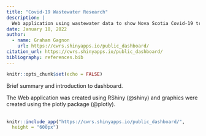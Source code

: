 ---
title: "Covid-19 Wastewater Research"
description: | 
  Web application using wastewater data to show Nova Scotia Covid-19 trends.
date: January 18, 2022
author:
  - name: Graham Gagnon
    url: https://cwrs.shinyapps.io/public_dashboard/
citation_url: https://cwrs.shinyapps.io/public_dashboard/
bibliography: references.bib
---

```{r setup, include=FALSE}
knitr::opts_chunk$set(echo = FALSE)
```

Brief summary and introduction to dashboard.

The Web application was created using RShiny (@shiny) and graphics were created using  the plotly package (@plotly).  
<br>


```{r, echo= FALSE, layout="l-page-outset", fig.cap = "Link to Live Site: https://cwrs.shinyapps.io/public_dashboard/" }
knitr::include_app("https://cwrs.shinyapps.io/public_dashboard/",
  height = "600px")
```



